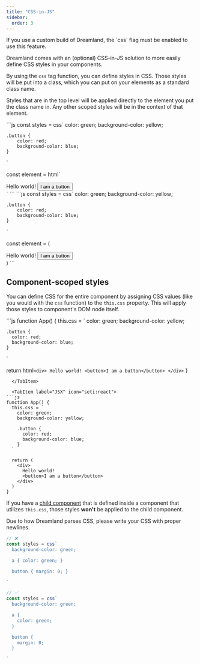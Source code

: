 ```yaml
---
title: "CSS-in-JS"
sidebar:
  order: 3
---
```



<Aside>
  If you use a custom build of Dreamland, the `css` flag must be enabled to use this feature.
</Aside>

Dreamland comes with an (optional) CSS-in-JS solution to more easily define CSS styles in your components. 

By using the `css` tag function, you can define styles in CSS. Those styles will be put into a class, which you can put on your elements as a standard class name.

Styles that are in the top level will be applied directly to the element you put the class name in. Any other scoped styles will be in the context of that element.


<Tabs syncKey="language">
  <TabItem label="JavaScript" icon="seti:javascript">
```js
const styles = css`
  color: green;
	background-color: yellow;

	.button {
		color: red;
		background-color: blue;
	}
`

const element = html`
  <div class=${styles}>
    Hello world!
    <button>I am a button</button>
  </div>
`
```
  </TabItem>

  <TabItem label="JSX" icon="seti:react">
```js
const styles = css`
  color: green;
	background-color: yellow;

	.button {
		color: red;
		background-color: blue;
	}
`

const element = (
  <div class={styles}>
    Hello world!
    <button>I am a button</button>
  </div>
)
```
  </TabItem>
</Tabs>

## Component-scoped styles

You can define CSS for the entire component by assigning CSS values (like you would with the `css` function) to the `this.css` property. This will apply those styles to component's DOM node itself.

<Tabs syncKey="language">
  <TabItem label="JavaScript" icon="seti:javascript">
```js
function App() {
  this.css = `
    color: green;
    background-color: yellow;

    .button {
      color: red;
      background-color: blue;
    }
  `

  return html`
    <div>
      Hello world!
      <button>I am a button</button>
    </div>
  `
}
```
  </TabItem>

  <TabItem label="JSX" icon="seti:react">
```js
function App() {
  this.css = `
    color: green;
    background-color: yellow;

    .button {
      color: red;
      background-color: blue;
    }
  `

  return (
    <div>
      Hello world!
      <button>I am a button</button>
    </div>
  )
}
```
  </TabItem>
</Tabs>

If you have a [child component](/intro/components/#components-as-children) that is defined inside a component that utilizes `this.css`, those styles **won't** be applied to the child component.

<Aside type="caution" title="Limitation">
  Due to how Dreamland parses CSS, please write your CSS with proper newlines.

```js
// ❌
const styles = css`
  background-color: green;

  a { color: green; }

  button { margin: 0; }

`

// ✅
const styles = css`
  background-color: green;

  a {
    color: green;
  }

  button {
    margin: 0;
  }

`
```
</Aside>